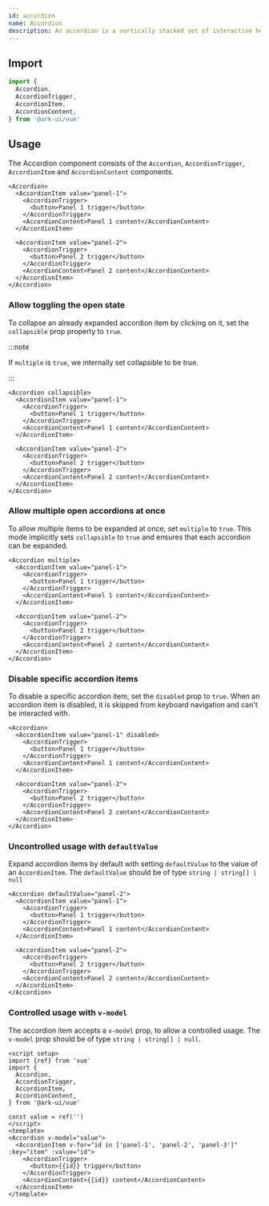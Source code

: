 ```yaml
---
id: accordion
name: Accordion
description: An accordion is a vertically stacked set of interactive headings containing a title, content snippet, or thumbnail representing a section of content.
---
```


## Import

```ts
import {
  Accordion,
  AccordionTrigger,
  AccordionItem,
  AccordionContent,
} from '@ark-ui/vue'
```

## Usage

The Accordion component consists of the `Accordion`, `AccordionTrigger`, `AccordionItem` and
`AccordionContent` components.

```tsx
<Accordion>
  <AccordionItem value="panel-1">
    <AccordionTrigger>
      <button>Panel 1 trigger</button>
    </AccordionTrigger>
    <AccordionContent>Panel 1 content</AccordionContent>
  </AccordionItem>

  <AccordionItem value="panel-2">
    <AccordionTrigger>
      <button>Panel 2 trigger</button>
    </AccordionTrigger>
    <AccordionContent>Panel 2 content</AccordionContent>
  </AccordionItem>
</Accordion>
```

### Allow toggling the open state

To collapse an already expanded accordion item by clicking on it, set the `collapsible` prop
property to `true`.

:::note

If `multiple` is `true`, we internally set collapsible to be true.

:::

```tsx
<Accordion collapsible>
  <AccordionItem value="panel-1">
    <AccordionTrigger>
      <button>Panel 1 trigger</button>
    </AccordionTrigger>
    <AccordionContent>Panel 1 content</AccordionContent>
  </AccordionItem>

  <AccordionItem value="panel-2">
    <AccordionTrigger>
      <button>Panel 2 trigger</button>
    </AccordionTrigger>
    <AccordionContent>Panel 2 content</AccordionContent>
  </AccordionItem>
</Accordion>
```

### Allow multiple open accordions at once

To allow multiple items to be expanded at once, set `multiple` to `true`. This mode implicitly sets
`collapsible` to `true` and ensures that each accordion can be expanded.

```tsx
<Accordion multiple>
  <AccordionItem value="panel-1">
    <AccordionTrigger>
      <button>Panel 1 trigger</button>
    </AccordionTrigger>
    <AccordionContent>Panel 1 content</AccordionContent>
  </AccordionItem>

  <AccordionItem value="panel-2">
    <AccordionTrigger>
      <button>Panel 2 trigger</button>
    </AccordionTrigger>
    <AccordionContent>Panel 2 content</AccordionContent>
  </AccordionItem>
</Accordion>
```

### Disable specific accordion items

To disable a specific accordion item, set the `disabled` prop to `true`. When an accordion item is
disabled, it is skipped from keyboard navigation and can't be interacted with.

```tsx
<Accordion>
  <AccordionItem value="panel-1" disabled>
    <AccordionTrigger>
      <button>Panel 1 trigger</button>
    </AccordionTrigger>
    <AccordionContent>Panel 1 content</AccordionContent>
  </AccordionItem>

  <AccordionItem value="panel-2">
    <AccordionTrigger>
      <button>Panel 2 trigger</button>
    </AccordionTrigger>
    <AccordionContent>Panel 2 content</AccordionContent>
  </AccordionItem>
</Accordion>
```

### Uncontrolled usage with `defaultValue`

Expand accordion items by default with setting `defaultValue` to the value of an `AccordionItem`.
The `defaultValue` should be of type `string | string[] | null`

```tsx
<Accordion defaultValue="panel-2">
  <AccordionItem value="panel-1">
    <AccordionTrigger>
      <button>Panel 1 trigger</button>
    </AccordionTrigger>
    <AccordionContent>Panel 1 content</AccordionContent>
  </AccordionItem>

  <AccordionItem value="panel-2">
    <AccordionTrigger>
      <button>Panel 2 trigger</button>
    </AccordionTrigger>
    <AccordionContent>Panel 2 content</AccordionContent>
  </AccordionItem>
</Accordion>
```

### Controlled usage with `v-model`

The accordion item accepts a `v-model` prop, to allow a controlled usage. The `v-model`
prop should be of type `string | string[] | null`.

```tsx
<script setup>
import {ref} from 'vue'
import {
  Accordion,
  AccordionTrigger,
  AccordionItem,
  AccordionContent,
} from '@ark-ui/vue'

const value = ref('')
</script>
<template>
<Accordion v-model="value">
  <AccordionItem v-for="id in ['panel-1', 'panel-2', 'panel-3']" :key="item" :value="id">
    <AccordionTrigger>
      <button>{{id}} trigger</button>
    </AccordionTrigger>
    <AccordionContent>{{id}} content</AccordionContent>
  </AccordionItem>
</template>
```
